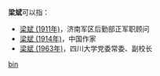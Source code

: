 '''梁斌'''可以指：
* [[梁斌_(1911年)|梁斌 (1911年)]]，济南军区后勤部正军职顾问
* [[梁斌_(1914年)|梁斌 (1914年)]]，中国作家
* [[梁斌_(1963年)|梁斌 (1963年)]]，四川大学党委常委、副校长

{{disambig}}

[[Category:二字梁姓人名消歧義|bin]]